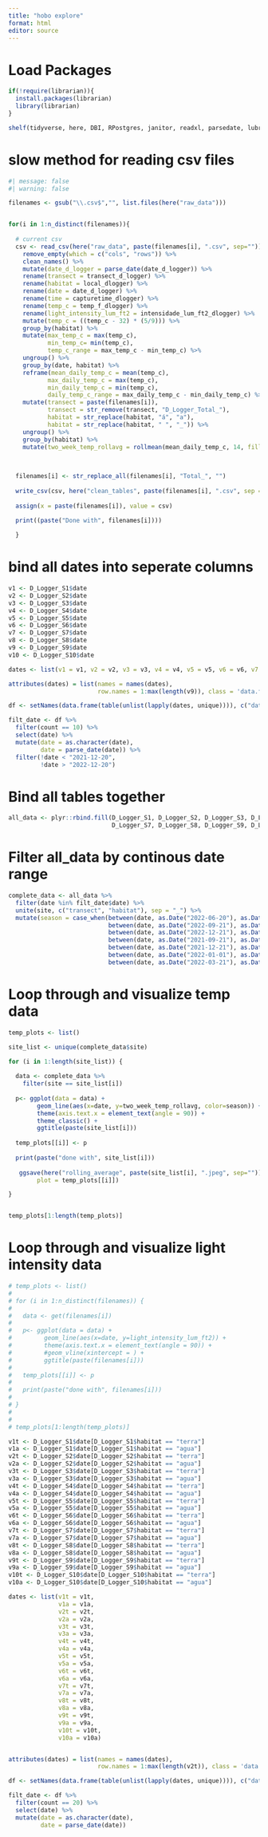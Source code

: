 ```yaml
---
title: "hobo explore"
format: html
editor: source
---
```


# Load Packages

```r

if(!require(librarian)){
  install.packages(librarian)
  library(librarian)
}

shelf(tidyverse, here, DBI, RPostgres, janitor, readxl, parsedate, lubridate, zoo, ivs, DescTools, anytime)

```

# slow method for reading csv files

```r
#| message: false
#| warning: false

filenames <- gsub("\\.csv$","", list.files(here("raw_data")))


for(i in 1:n_distinct(filenames)){
  
  # current csv
  csv <- read_csv(here("raw_data", paste(filenames[i], ".csv", sep="")), skip = 1) %>% 
    remove_empty(which = c("cols", "rows")) %>% 
    clean_names() %>% 
    mutate(date_d_logger = parse_date(date_d_logger)) %>% 
    rename(transect = transect_d_logger) %>% 
    rename(habitat = local_dlogger) %>% 
    rename(date = date_d_logger) %>% 
    rename(time = capturetime_dlogger) %>% 
    rename(temp_c = temp_f_dlogger) %>% 
    rename(light_intensity_lum_ft2 = intensidade_lum_ft2_dlogger) %>% 
    mutate(temp_c = ((temp_c - 32) * (5/9))) %>% 
    group_by(habitat) %>% 
    mutate(max_temp_c = max(temp_c),
           min_temp_c= min(temp_c),
           temp_c_range = max_temp_c - min_temp_c) %>% 
    ungroup() %>% 
    group_by(date, habitat) %>% 
    reframe(mean_daily_temp_c = mean(temp_c),
           max_daily_temp_c = max(temp_c),
           min_daily_temp_c = min(temp_c),
           daily_temp_c_range = max_daily_temp_c - min_daily_temp_c) %>% 
    mutate(transect = paste(filenames[i]),
           transect = str_remove(transect, "D_Logger_Total_"),
           habitat = str_replace(habitat, "á", "a"),
           habitat = str_replace(habitat, " ", "_")) %>% 
    ungroup() %>% 
    group_by(habitat) %>% 
    mutate(two_week_temp_rollavg = rollmean(mean_daily_temp_c, 14, fill = list(NA, NULL, NA), align = "right"))

  
  
  filenames[i] <- str_replace_all(filenames[i], "Total_", "")
  
  write_csv(csv, here("clean_tables", paste(filenames[i], ".csv", sep = "")))         
  
  assign(x = paste(filenames[i]), value = csv) 
  
  print((paste("Done with", filenames[i])))

  }

```


# bind all dates into seperate columns
```r


v1 <- D_Logger_S1$date 
v2 <- D_Logger_S2$date
v3 <- D_Logger_S3$date
v4 <- D_Logger_S4$date
v5 <- D_Logger_S5$date
v6 <- D_Logger_S6$date
v7 <- D_Logger_S7$date
v8 <- D_Logger_S8$date
v9 <- D_Logger_S9$date
v10 <- D_Logger_S10$date

dates <- list(v1 = v1, v2 = v2, v3 = v3, v4 = v4, v5 = v5, v6 = v6, v7 = v7, v8 = v8, v9 = v9, v10 = v10)

attributes(dates) = list(names = names(dates),
                         row.names = 1:max(length(v9)), class = 'data.frame')

df <- setNames(data.frame(table(unlist(lapply(dates, unique)))), c("date", "count"))

filt_date <- df %>% 
  filter(count == 10) %>% 
  select(date) %>% 
  mutate(date = as.character(date),
         date = parse_date(date)) %>% 
  filter(!date < "2021-12-20",
         !date > "2022-12-20")
```

# Bind all tables together
```r

all_data <- plyr::rbind.fill(D_Logger_S1, D_Logger_S2, D_Logger_S3, D_Logger_S4, D_Logger_S5, D_Logger_S6, 
                             D_Logger_S7, D_Logger_S8, D_Logger_S9, D_Logger_S10)

```

# Filter all_data by continous date range
```r

complete_data <- all_data %>% 
  filter(date %in% filt_date$date) %>% 
  unite(site, c("transect", "habitat"), sep = "_") %>% 
  mutate(season = case_when(between(date, as.Date("2022-06-20"), as.Date("2022-09-21")) ~ "winter",
                            between(date, as.Date("2022-09-21"), as.Date("2022-12-20")) ~ "spring",
                            between(date, as.Date("2022-12-21"), as.Date("2022-12-31")) ~ "summer",
                            between(date, as.Date("2021-09-21"), as.Date("2021-12-20")) ~ "spring",
                            between(date, as.Date("2021-12-21"), as.Date("2021-12-31")) ~ "summer",
                            between(date, as.Date("2022-01-01"), as.Date("2022-03-20")) ~ "summer",
                            between(date, as.Date("2022-03-21"), as.Date("2022-06-20")) ~ "fall"))

```


# Loop through and visualize temp data

```r

temp_plots <- list()

site_list <- unique(complete_data$site)

for (i in 1:length(site_list)) {
  
  data <- complete_data %>% 
    filter(site == site_list[i])
  
  p<- ggplot(data = data) +
        geom_line(aes(x=date, y=two_week_temp_rollavg, color=season)) +
        theme(axis.text.x = element_text(angle = 90)) +
        theme_classic() +
        ggtitle(paste(site_list[i]))
  
  temp_plots[[i]] <- p
  
  print(paste("done with", site_list[i]))
  
   ggsave(here("rolling_average", paste(site_list[i], ".jpeg", sep="")),
        plot = temp_plots[[i]])

}


temp_plots[1:length(temp_plots)]


```

# Loop through and visualize light intensity data

```r

# temp_plots <- list()
# 
# for (i in 1:n_distinct(filenames)) {
#   
#   data <- get(filenames[i])
#   
#   p<- ggplot(data = data) +
#         geom_line(aes(x=date, y=light_intensity_lum_ft2)) +
#         theme(axis.text.x = element_text(angle = 90)) +
#         #geom_vline(xintercept = ) +
#         ggtitle(paste(filenames[i]))
#   
#   temp_plots[[i]] <- p
#   
#   print(paste("done with", filenames[i]))
#   
# }
# 
# 
# temp_plots[1:length(temp_plots)]

v1t <- D_Logger_S1$date[D_Logger_S1$habitat == "terra"]
v1a <- D_Logger_S1$date[D_Logger_S1$habitat == "agua"]
v2t <- D_Logger_S2$date[D_Logger_S2$habitat == "terra"]
v2a <- D_Logger_S2$date[D_Logger_S2$habitat == "agua"]
v3t <- D_Logger_S3$date[D_Logger_S3$habitat == "terra"]
v3a <- D_Logger_S3$date[D_Logger_S3$habitat == "agua"]
v4t <- D_Logger_S4$date[D_Logger_S4$habitat == "terra"]
v4a <- D_Logger_S4$date[D_Logger_S4$habitat == "agua"]
v5t <- D_Logger_S5$date[D_Logger_S5$habitat == "terra"]
v5a <- D_Logger_S5$date[D_Logger_S5$habitat == "agua"]
v6t <- D_Logger_S6$date[D_Logger_S6$habitat == "terra"]
v6a <- D_Logger_S6$date[D_Logger_S6$habitat == "agua"]
v7t <- D_Logger_S7$date[D_Logger_S7$habitat == "terra"]
v7a <- D_Logger_S7$date[D_Logger_S7$habitat == "agua"]
v8t <- D_Logger_S8$date[D_Logger_S8$habitat == "terra"]
v8a <- D_Logger_S8$date[D_Logger_S8$habitat == "agua"]
v9t <- D_Logger_S9$date[D_Logger_S9$habitat == "terra"]
v9a <- D_Logger_S9$date[D_Logger_S9$habitat == "agua"]
v10t <- D_Logger_S10$date[D_Logger_S10$habitat == "terra"]
v10a <- D_Logger_S10$date[D_Logger_S10$habitat == "agua"]

dates <- list(v1t = v1t,
              v1a = v1a,
              v2t = v2t,
              v2a = v2a,
              v3t = v3t,
              v3a = v3a,
              v4t = v4t,
              v4a = v4a,
              v5t = v5t,
              v5a = v5a,
              v6t = v6t,
              v6a = v6a,
              v7t = v7t,
              v7a = v7a,
              v8t = v8t,
              v8a = v8a,
              v9t = v9t,
              v9a = v9a,
              v10t = v10t,
              v10a = v10a)


attributes(dates) = list(names = names(dates),
                         row.names = 1:max(length(v2t)), class = 'data.frame')

df <- setNames(data.frame(table(unlist(lapply(dates, unique)))), c("date", "count"))

filt_date <- df %>% 
  filter(count == 20) %>% 
  select(date) %>% 
  mutate(date = as.character(date),
         date = parse_date(date))
```
